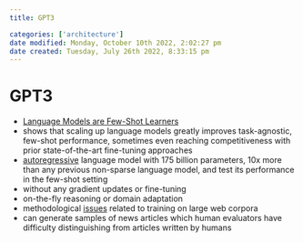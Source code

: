 ```yaml
---
title: GPT3

categories: ['architecture']
date modified: Monday, October 10th 2022, 2:02:27 pm
date created: Tuesday, July 26th 2022, 8:33:15 pm
---
```


# GPT3
- [Language Models are Few-Shot Learners](https://arxiv.org/abs/2005.14165)
- shows that scaling up language models greatly improves task-agnostic, few-shot performance, sometimes even reaching competitiveness with prior state-of-the-art fine-tuning approaches
- [autoregressive](autoregressive.qmd) language model with 175 billion parameters, 10x more than any previous non-sparse language model, and test its performance in the few-shot setting
- without any gradient updates or fine-tuning
- on-the-fly reasoning or domain adaptation
- methodological [issues](Issues.qmd) related to training on large web corpora
- can generate samples of news articles which human evaluators have difficulty distinguishing from articles written by humans



